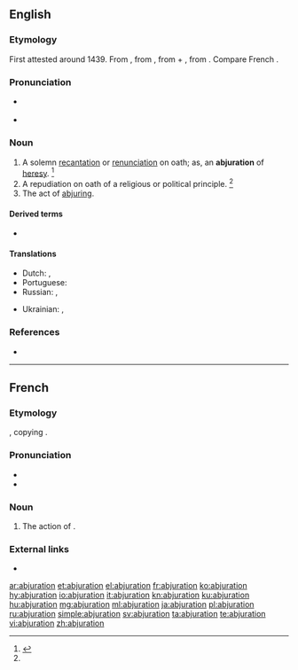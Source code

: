 ==English==

===Etymology===
First attested around 1439. From {{etyl|enm|en}} {{m|enm|abjuracioun}}, from {{etyl|la|en}} {{m|la|abiūrātiō||forswearing, abjuration}}, from {{m|la|ab||from, away from}} + {{m|la|iūrō||swear or take an oath}}, from {{m|la|iūs||law, right, duty}}. Compare French ''{{l|fr|abjuration}}''.

===Pronunciation===
* {{a|US}} {{IPA|/ˌæb.d͡ʒʊˈreɪ.ʃn̩/|/ˌæb.d͡ʒəˈreɪ.ʃn̩/|/ˌæb.d͡ʒʊɹˈɹeɪ.ʃn̩/|lang=en}}
* {{rhymes|eɪʃən|lang=en}}

===Noun===
{{en-noun}}

# A solemn [[recantation]] or [[renunciation]] on oath; as, an '''abjuration''' of [[heresy]]. {{defdate|First attested around 1350 to 1470.}}<ref name=SOED>{{R:SOED5|page=5}}</ref>
# A repudiation on oath of a religious or political principle. {{defdate|Mid 17<sup>th</sup> century.}}<ref name=SOED/>
# The act of [[abjure|abjuring]].

====Derived terms====
{{der-top}}
* {{l|en|Oath of Abjuration}}
{{der-mid}}
{{der-bottom}}

====Translations====
{{trans-top|a solemn recantation or renunciation on oath}}
* Dutch: {{t|nl|afzwering}}, {{t|nl|herroeping|m}}
* Portuguese: {{t|pt|abjuração|f}}
* Russian: {{t+|ru|отрече́ние|n}}, {{t|ru|абьюра́ция|f}}
{{trans-mid}}
* Ukrainian: {{t|uk|зре́чення|n|sc=Cyrl}}, {{t|uk|аб'юра́ція|f|sc=Cyrl}}
{{trans-bottom}}

===References===
<references/>
* {{R:Webster 1913}}

----

==French==

===Etymology===
{{suffix|abjurer|ation|lang=fr}}, copying {{etyl|la|fr}} {{m|la|abiūrātiō||forswearing, abjuration}}.

===Pronunciation===
* {{audio|Fr-abjuration.ogg|Audio|lang=fr}}
* {{rhymes|jɔ̃|lang=fr}}

===Noun===
{{fr-noun|f}}

# {{lb|fr|formal}} The action of {{m|fr|abjurer}}.

===External links===
* {{R:TLFi}}

[[ar:abjuration]]
[[et:abjuration]]
[[el:abjuration]]
[[fr:abjuration]]
[[ko:abjuration]]
[[hy:abjuration]]
[[io:abjuration]]
[[it:abjuration]]
[[kn:abjuration]]
[[ku:abjuration]]
[[hu:abjuration]]
[[mg:abjuration]]
[[ml:abjuration]]
[[ja:abjuration]]
[[pl:abjuration]]
[[ru:abjuration]]
[[simple:abjuration]]
[[sv:abjuration]]
[[ta:abjuration]]
[[te:abjuration]]
[[vi:abjuration]]
[[zh:abjuration]]